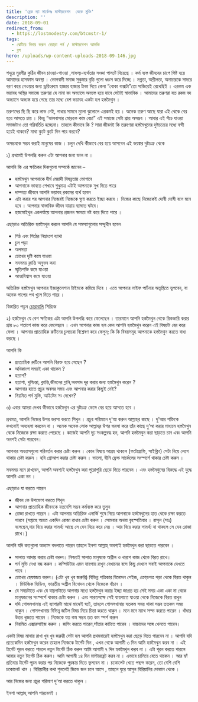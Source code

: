 ```yaml
---
title: 'ব্রেক দ্যা সার্কেলঃ মাস্টারবেশন  থেকে মুক্তি'
description: ''
date: 2018-09-01
redirect_from:
  - https://lostmodesty.com/btcmstr-1/
tags:
  - ঝেটিয়ে বিদায় করুন বেয়াড়া পর্ন / মাস্টারবেশন আসক্তি
  - ব্লগ
hero: /uploads/wp-content-uploads-2018-09-146.jpg
---
```


শহুরে মুরগীর কুঠির জীবন চাওয়া-পাওয়া ,সাফল্য-ব্যর্থতার সংজ্ঞা পালটে দিয়েছে । কর্ম ব্যস্ত জীবনের চাপে পিষ্ট হয়ে আমাদের হাসফাস অবস্থা । ভোগবাদী সমাজ সুকুমার বৃত্তি গুলো ধ্বংস করে দিচ্ছে । নগ্নতা, অশ্লীলতা, অনাচারকে সাদরে বরণ করে নেওয়ার জন্য ড্রয়িংরুমে হাজার হাজার টাকা দিয়ে কেনা “বোকা বাক্সটা”তো সাজিয়েই রেখেছিই । এরকম এক ভয়াবহ অস্থির সমাজে তরুণরা যে নানা বদ অভ্যাসে অভ্যস্ত হয়ে যাবে সেটাই স্বাভাবিক । আমাদের তরুণরা যত রকম বদ অভ্যাসে অভ্যস্ত হয়ে গেছে তার মধ্যে বেশ ভয়াবহ একটা হল হস্তমৈথুন ।

তরুণদের ছি ছি করে লাভ নেই, গাধার সামনে মুলো ঝুলোলে এরকমই হয় । অনেক তরুণ আছে যারা এই থেকে বের হয়ে আসতে চায় । কিন্তু “ভালবাসার মোড়কে কাম বেচা” এই সমাজে সেটা প্রায় অসম্ভব । আবার এই পঁচে যাওয়া সমাজটাও তো পরিবর্তিত হচ্ছেনা। তাহলে কীভাবে কি ? সারা জীবনই কি তরুণেরা হস্তমৈথুনের দুষ্টচক্রের মধ্যে বন্দী হয়েই থাকবে? মাথা কুটে কুটে দিন পার করবে?

অসম্ভবকে সম্ভব করাই মানুষের কাজ । চলুন দেখি কীভাবে বের হয়ে আসবেন এই ভয়ঙ্কর দুষ্টচক্র থেকে

১) প্রথমেই উপলব্ধি করুন এটা আপনার জন্য ভাল না ।

আপনি কি এর ক্ষতিকর দিকগুলো সম্পর্কে জানেন –

- হস্তমৈথুন আপনাকে দীর্ঘ মেয়াদী বিষন্নতায় ভোগাবে
- আপনাকে ভাবতে শেখাবে শুধুমাত্র এটাই আপনাকে সুখ দিতে পারে
- দাম্পত্য জীবনে আপনি ভয়াবহ রকমের ব্যর্থ হবেন
- এটা করার পর আপনার নিজেরই নিজেকে ঘৃণা করতে ইচ্ছা করবে । নিজের কাছে নিজেকেই দোষী দোষী বলে মনে হবে । আপনার স্বাভাবিক জীবন যাত্রায় ব্যাঘাত ঘটবে।
- হস্তমোইথুন একপর্যায়ে আপনার প্রজনন ক্ষমতা নষ্ট করে দিতে পারে ।

এছাড়াও অতিরিক্ত হস্তমৈথুন করলে আপনি যে সমস্যাগুলোর সম্মুখীন হবেন

- পিঠ এবং পিঠের নিম্নাংশে ব্যাথা
- চুল পড়া
- অলসতা
- চোখের দৃষ্টি কমে যাওয়া
- সবসময় ক্লান্তি অনুভব করা
- স্মৃতিশক্তি কমে যাওয়া
- আত্মবিশ্বাস কমে যাওয়া

অতিরিক্ত হস্তমৈথুন আপনার ইজাকুলেশান টাইমকে কমিয়ে দিবে । এতে আপনার লাইফ পার্টনার অতৃপ্তিতে ভুগবেন, যা অনেক পাপের পথ খুলে দিতে পারে ।

বিস্তারিত পড়ুন [চোরাবালি](http://lostmodesty.blogspot.com/search/label/%E0%A6%9A%E0%A7%8B%E0%A6%B0%E0%A6%BE%E0%A6%AC%E0%A6%BE%E0%A6%B2%E0%A6%BF) সিরিজে

২) হস্তমৈথুন যে বেশ ক্ষতিকর এটা আপনি উপলব্ধি করে ফেলেছেন । তারমানে আপনি হস্তমৈথুন থেকে রিকভারি করার প্রায় ৮০ শতাংশ কাজ করে ফেলেছনে । এখন আপনার কাজ হল কেন আপনি হস্তমৈথুন করেন এই বিষয়টা বের করে ফেলা । আপনার প্রাত্যাহিক রুটিনের চুলচেরা বিশ্লেষণ করে ফেলুন; কি কি বিষয়সমূহ আপনাকে হস্তমৈথুন করতে বাধ্য করছে ।

আপনি কি

- প্রাত্যাহিক রুটিনে আপনি বিরক্ত হয়ে গেছেন ?
- অধিকাংশ সময়ই একা থাকেন ?
- হতাশ?
- হতাশা, দুশ্চিন্তা, ক্লান্তি,জীবনের গ্লানি,অবসাদ দূর করার জন্য হস্তমৈথুন করেন ?
- আপনার হাতে প্রচুর অবসর সময় এবং আপনার করার কিছুই নেই?
- নিয়মিত পর্ন মুভি, আইটেম সং দেখেন?

৩) এবার আমরা দেখব কীভাবে হস্তমৈথুন এর দুষ্টচক্র ভেঙ্গে বের হয়ে আসতে হবে ।

প্রথমত, আপনি নিজের উপর ভরসা করতে শিখুন । প্রচুর পরিমানে দু’আ করুন আল্লাহ্‌র কাছে । দু’আর শক্তিকে কখনোই অবহেলা করবেন না । অনেক অনেক লোক আল্লাহ্‌র উপর ভরসা করে তাঁর কাছে দু’আ করার মাধ্যমে হস্তমৈথুন থেকে নিজেকে রক্ষা করতে পেরেছে । কাজেই আপনি দৃঢ় সংকল্পবদ্ধ হন, আপনি হস্তমৈথুন করা ছাড়তে চান এবং আপনি অবশই সেটা পারবেন।

আপনার অভ্যাসগুলো পরিবর্তন করার চেষ্টা করুন । কোন বিষয়ে আগ্রহ থাকলে (ফটোগ্রাফি, সাইক্লিং) সেটা নিয়ে লেগে থাকার চেষ্টা করুন । হবি গ্রোআপ করার চেষ্টা করুন । ভালো, দ্বীনি ফ্রেন্ড সার্কেলের সংস্পর্শে থাকার চেষ্টা করুন ।

সবসময় মনে রাখবেন, আপনি অবশ্যই হস্তমৈথুন করা পুরোপুরি ছেড়ে দিতে পারবেন । এবং হস্তমৈথুনের বিরুদ্ধে এই যুদ্ধে আপনি একা নন ।

এছাড়াও যা করতে পারেন

- জীবন কে উপভোগ করতে শিখুন
- আপনার প্রাত্যাহিক জীবনকে যতবেশি সম্ভব কর্মব্যস্ত করে তুলুন
- রোজা রাখতে পারেন । এটা আপনার অতিরিক্ত এনার্জি শুষে নিয়ে আপনাকে হস্তমৈথুনের হাত থেকে রক্ষা করতে পারবে (সপ্তাহে অন্তত একদিন রোজা রাখার চেষ্টা করুন । সোমবার অথবা বৃহস্পতিবার । রাসূল (সাঃ) বলেছেন,যার বিয়ে করার সামর্থ্য আছে সে যেন বিয়ে করে নেয় । আর বিয়ে করার সামর্থ্য না থাকলে সে যেন রোজা রাখে।)

আপনি যদি কতগুলো অভ্যাস বদলাতে পারেন তাহলে ইনশা আল্লাহ্‌ অবশ্যই হস্তমৈথুন করা ছাড়তে পারবেন ।

- সালাত আদায় করার চেষ্টা করুন। নিশ্চয়ই সালাত মানুষকে অশ্লীল ও খারাপ কাজ থেকে বিরত রাখে।
- পর্ন মুভি দেখা বন্ধ করুন । কম্পিউটার এমন যায়গায় রাখুন যেখানের বসে কিছু দেখলে সবাই আপনাকে দেখতে পাবে ।
- চোখের হেফাজত করুন। (এটা খুব খুব জরুরি) বিভিন্ন পত্রিকার বিনোদন পেইজ, ক্রোড়পত্র পড়া থেকে বিরত থাকুন । মিউজিক ভিডিও, ভারতীয় অশ্লীল বিনোদন থেকে নিজেকে বাঁচান ।
- যে সময়টাতে এবং যে যায়গাটাতে আপনার মধ্যে হস্তমৈথুন করার ইচ্ছা জাগ্রত হয় সেই সময় একা একা না থেকে মানুষজনের সংস্পর্শে থাকার চেষ্টা করুন । এবং পারতপক্ষে সেই যায়গাতে যাওয়া থেকে নিজেকে বিরত রাখুন
- যদি গোসলখানায় এই ব্যাপারটা মাঝে মাঝেই ঘটে, তাহলে গোসলখানায় যতকম সময় থাকা সম্ভব ততকম সময় থাকুন । গোসলখানায় বিভিন্ন জটিল বিষয় নিয়ে চিন্তা করতে থাকুন । মনে মনে ম্যাথ সল্ভ করতে পারেন । ধাঁধার উত্তর খুজতে পারেন । নিজেকে যত কম সম্ভব তত কম স্পর্শ করুন
- নিয়মিত এক্সারসাইজ করুন । জগিং করতে পারেন,সাঁতার কাটতে পারেন । বাচ্চাদের সঙ্গে খেলতে পারেন।

একটা বিষয় মাথায় রাখা খুব খুব জরুরী সেটা হল আপনি প্রথমবারেই হস্তমৈথুন করা ছেড়ে দিতে পারবেন না । আপনি যদি প্রত্যেকদিন হস্তমৈথুন করেন তাহলে নিজেকে টার্গেট দিন , এখন থেকে আগামী ৩ দিন আমি হস্তমৈথুন করব না । এই টার্গেট পূরন করতে পারলে নতুন টার্গেট ঠিক করুন আমি আগামী ৭ দিন হস্তমৈথুন করব না । এটা পূরন করতে পারলে আবার নতুন টার্গেট ঠিক করুন। আমি আগামী ১৪ দিন মাস্টারব্রেট করব না । এভাবে চালিয়ে যেতে থাকেন । আর হ্যাঁ প্রতিবার টার্গেট পূরন করার পর নিজেকে পুরষ্কার দিতে ভুলবেন না । চকোলেট খেতে পছন্দ করেন, তো বেশি বেশি চকোলেট খান । বিরিয়ানীর কথা শুনলেই জিভে জল চলে আসে , তাহলে ঘুরে আসুন বিরিয়ানির দোকান থেকে ।

আর নিজের জন্য প্রচুর পরিমাণ দু’আ করতে থাকুন ।

ইনশা আল্লাহ্‌ আপনি পারবেনই ।
